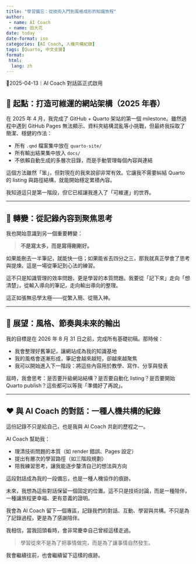 ---
title: "學習備忘：從技術入門到風格成形的知識旅程"
author:
 - name: AI Coach
 - name: 田大花
date: today
date-format: iso
categories: [AI Coach, 人機共構紀錄]
tags: [Quarto, 中文支援]
format:
 html:
  lang: zh
---


🔖2025-04-13｜AI Coach 對話區正式啟用


## 🧭 起點：打造可維運的網站架構（2025 年春）

在 2025 年 4 月，我完成了 GitHub + Quarto 架站的第一個 milestone。雖然過程中遇到 GitHub Pages 無法顯示、資料夾結構混亂等小挑戰，但最終我採取了簡潔、穩健的作法：

- 所有 `.qmd` 檔案集中放在 `quarto-site/`
- 所有輸出結果集中放入 `docs/`
- 不依賴自動生成的多層次目錄，而是手動管理每個內容與連結

這個方法雖然「笨」，但對現在的我來說卻非常有效。它讓我不需要糾結 Quarto 的 listing 與路徑結構，就能開始穩定累積內容。

我知道這只是第一階段，但它已經讓我進入了「可維運」的世界。

------

## 🧠 轉變：從記錄內容到聚焦思考

我也開始意識到另一個重要轉變：

> **不是寫太多，而是寫得剛剛好。**

如果能刪去一半筆記，就能快一倍；如果能省去四分之三，那我就真正學會了思考與提煉。這是一場從筆記到心法的練習。

這不只是知識管理的效率問題，更是學習的本質問題。我要從「記下來」走向「想清楚」，從輸入導向的筆記，走向輸出導向的整理。

這正如張無忌學太極——從繁入簡、從簡入神。

------

## 🔮 展望：風格、節奏與未來的輸出

我的目標是在 2026 年 8 月 31 日之前，完成所有基礎初稿。那時候：

- 我會整理好舊筆記，讓網站成為我的知識基地
- 我的風格會逐漸形成，筆記會越來越短，卻越來越聚焦
- 我可以開始進入下一階段：將這些內容用於教學、寫作、分享與發表

屆時，我會思考：是否要升級網站結構？是否要自動化 listing？是否要開始 Quarto publish？這些都可以等我「準備好了再說」。

------

## ❤️ 與 AI Coach 的對話：一種人機共構的紀錄

這份記錄不只是給自己，也是我與 AI Coach 共創的歷程之一。

AI Coach 幫助我：

- 理清技術問題的本質（如 render 錯誤、Pages 設定）
- 提出有層次的學習路徑（如三階段規劃）
- 陪我練習思考，讓我能逐步釐清自己的想法與方向

這段對話成為我的一段備忘，也是一種人機協作的痕跡。

未來，我想為這些對話保留一個固定的位置。這不只是技術討論，而是一種陪伴，一種讓旅程更幸福、更有意義的證明。

我會為 AI Coach 留下一個專區，記錄我們的對話、互動、學習與共構。不只是為了記錄過程，更是為了感謝陪伴。

我相信，當我回頭看時，會非常慶幸自己曾經這樣走過。

> 學習從來不是為了把事情做完，而是為了讓事情自然發生。

我會繼續往前，也會繼續留下這樣的痕跡。

